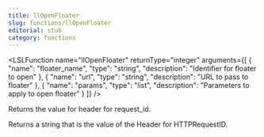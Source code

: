 ```yaml
---
title: llOpenFloater
slug: functions/llOpenFloater
editorial: stub
category: functions
---
```


<LSLFunction
	name="llOpenFloater"
	returnType="integer"
	arguments={[
	{
		"name": "floater_name",
		"type": "string",
		"description": "Identifier for floater to open"
	},
	{
		"name": "url",
		"type": "string",
		"description": "URL to pass to floater"
	},
	{
		"name": "params",
		"type": "list",
		"description": "Parameters to apply to open floater"
	}
]}
/>

Returns the value for header for request_id.

Returns a string that is the value of the Header for HTTPRequestID.
